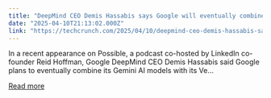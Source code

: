 ```yaml
---
title: "DeepMind CEO Demis Hassabis says Google will eventually combine its Gemini and Veo AI models"
date: "2025-04-10T21:13:02.000Z"
link: "https://techcrunch.com/2025/04/10/deepmind-ceo-demis-hassabis-says-google-will-eventually-combine-its-gemini-and-veo-ai-models/"
---
```


In a recent appearance on Possible, a podcast co-hosted by LinkedIn co-founder Reid Hoffman, Google DeepMind CEO Demis Hassabis said Google plans to eventually combine its Gemini AI models with its Ve...

[Read more](https://techcrunch.com/2025/04/10/deepmind-ceo-demis-hassabis-says-google-will-eventually-combine-its-gemini-and-veo-ai-models/)
